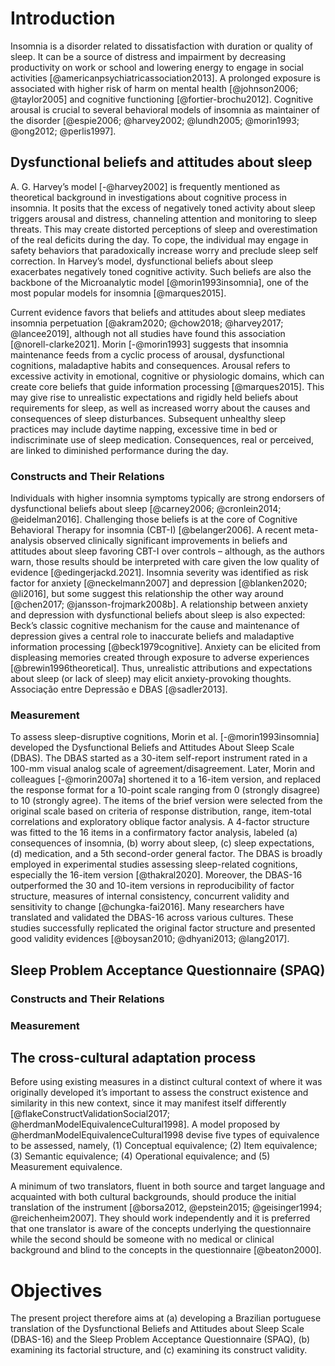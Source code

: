 
# Introduction

Insomnia is a disorder related to dissatisfaction with duration or quality of sleep. It can be a source of distress and impairment by decreasing productivity on work or school and lowering energy to engage in social activities [@americanpsychiatricassociation2013]. A prolonged exposure is associated with higher risk of harm on mental health [@johnson2006; @taylor2005] and cognitive functioning [@fortier-brochu2012]. Cognitive arousal is crucial to several behavioral models of insomnia as maintainer of the disorder [@espie2006; @harvey2002; @lundh2005; @morin1993; @ong2012; @perlis1997].

## Dysfunctional beliefs and attitudes about sleep

A. G. Harvey's model [-@harvey2002] is frequently mentioned as theoretical background in investigations about cognitive process in insomnia. It posits that the excess of negatively toned activity about sleep triggers arousal and distress, channeling attention and monitoring to sleep threats. This may create distorted perceptions of sleep and overestimation of the real deficits during the day. To cope, the individual may engage in safety behaviors that paradoxically increase worry and preclude sleep self correction. In Harvey's model, dysfunctional beliefs about sleep exacerbates negatively toned cognitive activity. Such beliefs are also the backbone of the Microanalytic model [@morin1993insomnia], one of the most popular models for insomnia [@marques2015].

Current evidence favors that beliefs and attitudes about sleep mediates insomnia perpetuation [@akram2020; @chow2018; @harvey2017; @lancee2019], although not all studies have found this association [@norell-clarke2021]. Morin [-@morin1993] suggests that insomnia maintenance feeds from a cyclic process of arousal, dysfunctional cognitions, maladaptive habits and consequences. Arousal refers to excessive activity in emotional, cognitive or physiologic domains, which can create core beliefs that guide information processing [@marques2015]. This may give rise to unrealistic expectations and rigidly held beliefs about requirements for sleep, as well as increased worry about the causes and consequences of sleep disturbances. Subsequent unhealthy sleep practices may include daytime napping, excessive time in bed or indiscriminate use of sleep medication. Consequences, real or perceived, are linked to diminished performance during the day.

### Constructs and Their Relations

Individuals with higher insomnia symptoms typically are strong endorsers of dysfunctional beliefs about sleep [@carney2006; @cronlein2014; @eidelman2016]. Challenging those beliefs is at the core of Cognitive Behavioral Therapy for insomnia (CBT-I) [@belanger2006]. A recent meta-analysis observed clinically significant improvements in beliefs and attitudes about sleep favoring CBT-I over controls -- although, as the authors warn, those results should be interpreted with care given the low quality of evidence [@edingerjackd.2021]. Insomnia severity was identified as risk factor for anxiety [@neckelmann2007] and depression [@blanken2020; @li2016], but some suggest this relationship the other way around [@chen2017; @jansson-frojmark2008b]. A relationship between anxiety and depression with dysfunctional beliefs about sleep is also expected: Beck's classic cognitive mechanism for the cause and maintenance of depression gives a central role to inaccurate beliefs and maladaptive information processing [@beck1979cognitive]. Anxiety can be elicited from displeasing memories created through exposure to adverse experiences [@brewin1996theoretical]. Thus, unrealistic attributions and expectations about sleep (or lack of sleep) may elicit anxiety-provoking thoughts. Associação entre Depressão e DBAS [@sadler2013].


### Measurement

To assess sleep-disruptive cognitions, Morin et al. [-@morin1993insomnia] developed the Dysfunctional Beliefs and Attitudes About Sleep Scale (DBAS). The DBAS started as a 30-item self-report instrument rated in a 100-mm visual analog scale of agreement/disagreement. Later, Morin and colleagues [-@morin2007a] shortened it to a 16-item version, and replaced the response format for a 10-point scale ranging from 0 (strongly disagree) to 10 (strongly agree). The items of the brief version were selected from the original scale based on criteria of response distribution, range, item-total correlations and exploratory oblique factor analysis. A 4-factor structure was fitted to the 16 items in a confirmatory factor analysis, labeled (a) consequences of insomnia, (b) worry about sleep, (c) sleep expectations, (d) medication, and a 5th second-order general factor. The DBAS is broadly employed in experimental studies assessing sleep-related cognitions, especially the 16-item version [@thakral2020]. Moreover, the DBAS-16 outperformed the 30 and 10-item versions in reproducibility of factor structure, measures of internal consistency, concurrent validity and sensitivity to change [@chungka-fai2016]. Many researchers have translated and validated the DBAS-16 across various cultures. These studies successfully replicated the original factor structure and presented good validity evidences [@boysan2010; @dhyani2013; @lang2017].

## Sleep Problem Acceptance Questionnaire (SPAQ)

### Constructs and Their Relations

### Measurement

## The cross-cultural adaptation process

Before using existing measures in a distinct cultural context of where it was originally developed it's important to assess the construct existence and similarity in this new context, since it may manifest itself differently [@flakeConstructValidationSocial2017; @herdmanModelEquivalenceCultural1998]. A model proposed by @herdmanModelEquivalenceCultural1998 devise five types of equivalence to be assessed, namely, (1) Conceptual equivalence; (2) Item equivalence; (3) Semantic equivalence; (4) Operational equivalence; and (5) Measurement equivalence.

A minimum of two translators, fluent in both source and target language and acquainted with both cultural backgrounds, should produce the initial translation of the instrument [@borsa2012, @epstein2015; @geisinger1994; @reichenheim2007]. They should work independently and it is preferred that one translator is aware of the concepts underlying the questionnaire while the second should be someone with no medical or clinical background and blind to the concepts in the questionnaire [@beaton2000]. 


# Objectives

The present project therefore aims at (a) developing a Brazilian portuguese translation of the Dysfunctional Beliefs and Attitudes about Sleep Scale (DBAS-16) and the Sleep Problem Acceptance Questionnaire (SPAQ), (b) examining its factorial structure, and (c) examining its construct validity.

